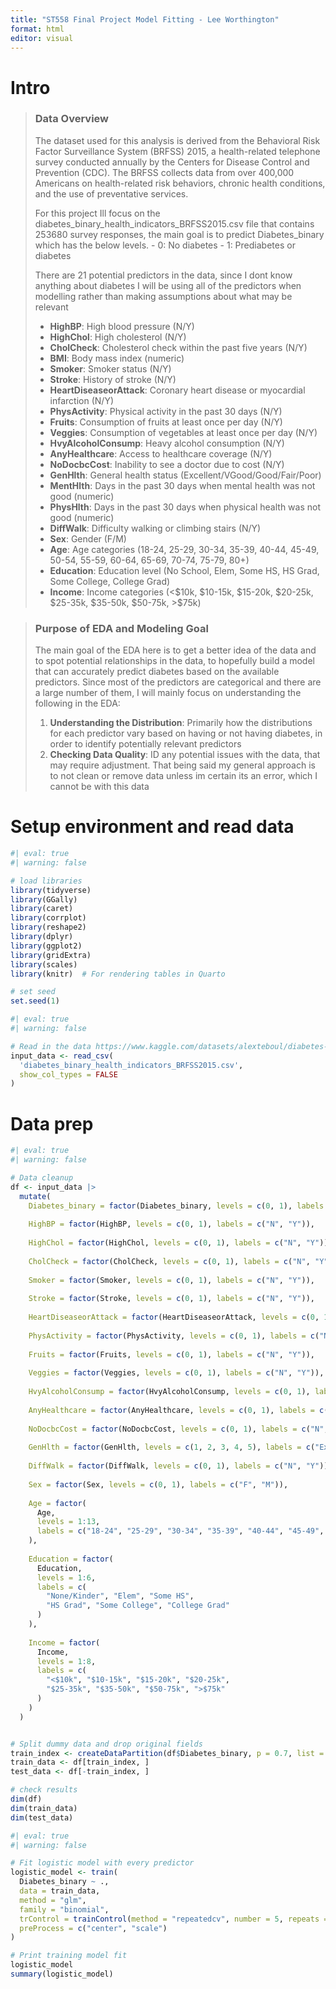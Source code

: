 ```yaml
---
title: "ST558 Final Project Model Fitting - Lee Worthington"
format: html
editor: visual
---
```


# Intro

> ### Data Overview
> The dataset used for this analysis is derived from the Behavioral Risk Factor Surveillance System (BRFSS) 2015, a health-related telephone survey conducted annually by the Centers for Disease Control and Prevention (CDC). The BRFSS collects data from over 400,000 Americans on health-related risk behaviors, chronic health conditions, and the use of preventative services.
>
> For this project Ill focus on the diabetes_binary_health_indicators_BRFSS2015.csv file that contains 253680 survey responses, the main goal is to predict Diabetes_binary which has the below levels.
> - 0: No diabetes
> - 1: Prediabetes or diabetes
>
> There are 21 potential predictors in the data, since I dont know anything about diabetes I will be using all of the predictors when modelling rather than making assumptions about what may be relevant
>
> - **HighBP**: High blood pressure (N/Y)
> - **HighChol**: High cholesterol (N/Y)
> - **CholCheck**: Cholesterol check within the past five years (N/Y)
> - **BMI**: Body mass index (numeric)
> - **Smoker**: Smoker status (N/Y)
> - **Stroke**: History of stroke (N/Y)
> - **HeartDiseaseorAttack**: Coronary heart disease or myocardial infarction (N/Y)
> - **PhysActivity**: Physical activity in the past 30 days (N/Y)
> - **Fruits**: Consumption of fruits at least once per day (N/Y)
> - **Veggies**: Consumption of vegetables at least once per day (N/Y)
> - **HvyAlcoholConsump**: Heavy alcohol consumption (N/Y)
> - **AnyHealthcare**: Access to healthcare coverage (N/Y)
> - **NoDocbcCost**: Inability to see a doctor due to cost (N/Y)
> - **GenHlth**: General health status (Excellent/VGood/Good/Fair/Poor)
> - **MentHlth**: Days in the past 30 days when mental health was not good (numeric)
> - **PhysHlth**: Days in the past 30 days when physical health was not good (numeric)
> - **DiffWalk**: Difficulty walking or climbing stairs (N/Y)
> - **Sex**: Gender (F/M)
> - **Age**: Age categories (18-24, 25-29, 30-34, 35-39, 40-44, 45-49, 50-54, 55-59, 60-64, 65-69, 70-74, 75-79, 80+)
> - **Education**: Education level (No School, Elem, Some HS, HS Grad, Some College, College Grad)
> - **Income**: Income categories (<$10k, $10-15k, $15-20k, $20-25k, $25-35k, $35-50k, $50-75k, >$75k)

> ### Purpose of EDA and Modeling Goal
> The main goal of the EDA here is to get a better idea of the data and to spot potential relationships in the data, to hopefully build a model that can accurately predict diabetes based on the available predictors.
> Since most of the predictors are categorical and there are a large number of them, I will mainly focus on understanding the following in the EDA:
>
> 1. **Understanding the Distribution**: Primarily how the distributions for each predictor vary based on having or not having diabetes, in order to identify potentially relevant predictors
> 2. **Checking Data Quality**: ID any potential issues with the data, that may require adjustment. That being said my general approach is to not clean or remove data unless im certain its an error, which I cannot be with this data

# Setup environment and read data
```r
#| eval: true
#| warning: false

# load libraries
library(tidyverse)
library(GGally)
library(caret)
library(corrplot)
library(reshape2)
library(dplyr)
library(ggplot2)
library(gridExtra)
library(scales)
library(knitr)  # For rendering tables in Quarto

# set seed
set.seed(1)  

```

```r
#| eval: true
#| warning: false

# Read in the data https://www.kaggle.com/datasets/alexteboul/diabetes-health-indicators-dataset/
input_data <- read_csv(
  'diabetes_binary_health_indicators_BRFSS2015.csv',
  show_col_types = FALSE
)
```

# Data prep
```r
#| eval: true
#| warning: false

# Data cleanup
df <- input_data |>
  mutate(
    Diabetes_binary = factor(Diabetes_binary, levels = c(0, 1), labels = c("No", "Yes")), # slightly inconsistent here, but caret seems to expect yes = 1
    
    HighBP = factor(HighBP, levels = c(0, 1), labels = c("N", "Y")),
    
    HighChol = factor(HighChol, levels = c(0, 1), labels = c("N", "Y")),
    
    CholCheck = factor(CholCheck, levels = c(0, 1), labels = c("N", "Y")),
    
    Smoker = factor(Smoker, levels = c(0, 1), labels = c("N", "Y")),
    
    Stroke = factor(Stroke, levels = c(0, 1), labels = c("N", "Y")),
    
    HeartDiseaseorAttack = factor(HeartDiseaseorAttack, levels = c(0, 1), labels = c("N", "Y")),
    
    PhysActivity = factor(PhysActivity, levels = c(0, 1), labels = c("N", "Y")),
    
    Fruits = factor(Fruits, levels = c(0, 1), labels = c("N", "Y")),
    
    Veggies = factor(Veggies, levels = c(0, 1), labels = c("N", "Y")),
    
    HvyAlcoholConsump = factor(HvyAlcoholConsump, levels = c(0, 1), labels = c("N", "Y")),
    
    AnyHealthcare = factor(AnyHealthcare, levels = c(0, 1), labels = c("N", "Y")),
    
    NoDocbcCost = factor(NoDocbcCost, levels = c(0, 1), labels = c("N", "Y")),
    
    GenHlth = factor(GenHlth, levels = c(1, 2, 3, 4, 5), labels = c("Exc", "VGood", "Good", "Fair", "Poor")),
    
    DiffWalk = factor(DiffWalk, levels = c(0, 1), labels = c("N", "Y")),
    
    Sex = factor(Sex, levels = c(0, 1), labels = c("F", "M")),
    
    Age = factor(
      Age, 
      levels = 1:13, 
      labels = c("18-24", "25-29", "30-34", "35-39", "40-44", "45-49", "50-54", "55-59", "60-64", "65-69", "70-74", "75-79", "80+")
    ),
    
    Education = factor(
      Education, 
      levels = 1:6, 
      labels = c(
        "None/Kinder", "Elem", "Some HS", 
        "HS Grad", "Some College", "College Grad"
      )
    ),
    
    Income = factor(
      Income, 
      levels = 1:8, 
      labels = c(
        "<$10k", "$10-15k", "$15-20k", "$20-25k", 
        "$25-35k", "$35-50k", "$50-75k", ">$75k"
      )
    )
  )


# Split dummy data and drop original fields
train_index <- createDataPartition(df$Diabetes_binary, p = 0.7, list = FALSE)
train_data <- df[train_index, ]
test_data <- df[-train_index, ]

# check results
dim(df)
dim(train_data)
dim(test_data)

```

```r
#| eval: true
#| warning: false

# Fit logistic model with every predictor
logistic_model <- train(
  Diabetes_binary ~ .,
  data = train_data,
  method = "glm",
  family = "binomial",
  trControl = trainControl(method = "repeatedcv", number = 5, repeats = 1),
  preProcess = c("center", "scale")
)

# Print training model fit
logistic_model
summary(logistic_model)


```








